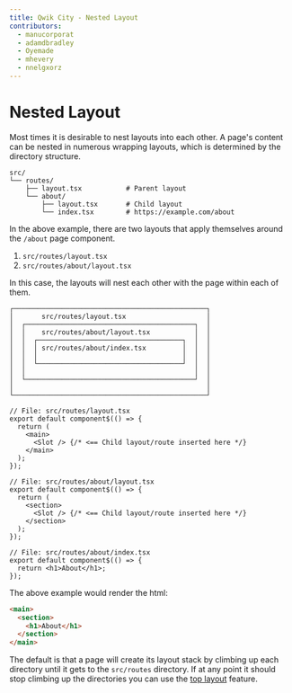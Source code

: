 ```yaml
---
title: Qwik City - Nested Layout
contributors:
  - manucorporat
  - adamdbradley
  - Oyemade
  - mhevery
  - nnelgxorz
---
```


# Nested Layout

Most times it is desirable to nest layouts into each other. A page's content can be nested in numerous wrapping layouts, which is determined by the directory structure.

```
src/
└── routes/
    ├── layout.tsx           # Parent layout
    └── about/
        ├── layout.tsx       # Child layout
        └── index.tsx        # https://example.com/about
```

In the above example, there are two layouts that apply themselves around the `/about` page component.

1. `src/routes/layout.tsx`
2. `src/routes/about/layout.tsx`

In this case, the layouts will nest each other with the page within each of them.

```
┌────────────────────────────────────────────────┐
│       src/routes/layout.tsx                    │
│  ┌──────────────────────────────────────────┐  │
│  │    src/routes/about/layout.tsx           │  │
│  │  ┌────────────────────────────────────┐  │  │
│  │  │ src/routes/about/index.tsx         │  │  │
│  │  │                                    │  │  │
│  │  └────────────────────────────────────┘  │  │
│  │                                          │  │
│  └──────────────────────────────────────────┘  │
│                                                │
└────────────────────────────────────────────────┘
```

```tsx
// File: src/routes/layout.tsx
export default component$(() => {
  return (
    <main>
      <Slot /> {/* <== Child layout/route inserted here */}
    </main>
  );
});
```

```tsx
// File: src/routes/about/layout.tsx
export default component$(() => {
  return (
    <section>
      <Slot /> {/* <== Child layout/route inserted here */}
    </section>
  );
});
```

```tsx
// File: src/routes/about/index.tsx
export default component$(() => {
  return <h1>About</h1>;
});
```

The above example would render the html:

```html
<main>
  <section>
    <h1>About</h1>
  </section>
</main>
```

The default is that a page will create its layout stack by climbing up each directory until it gets to the `src/routes` directory. If at any point it should stop climbing up the directories you can use the [top layout](../top/index.mdx) feature.
